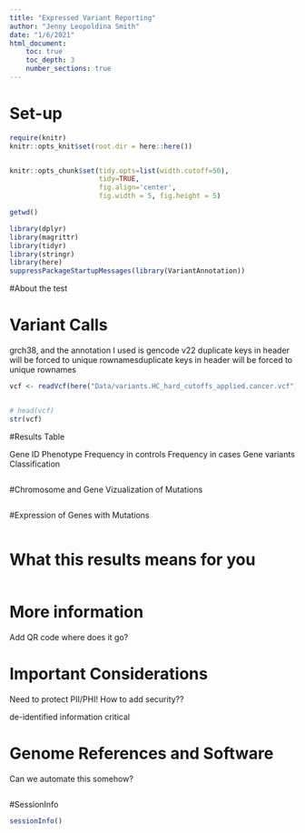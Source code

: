 ```yaml
---
title: "Expressed Variant Reporting"
author: "Jenny Leopoldina Smith"
date: "1/6/2021"
html_document:
    toc: true
    toc_depth: 3
    number_sections: true
---
```



# Set-up 

```r
require(knitr)
knitr::opts_knit$set(root.dir = here::here())


knitr::opts_chunk$set(tidy.opts=list(width.cutoff=50),
                      tidy=TRUE,
                      fig.align='center',
                      fig.width = 5, fig.height = 5)

getwd()
```

```r
library(dplyr)
library(magrittr)
library(tidyr)
library(stringr)
library(here)
suppressPackageStartupMessages(library(VariantAnnotation))
```

#About the test




# Variant Calls 

grch38, and the annotation I used is gencode v22
duplicate keys in header will be forced to unique rownamesduplicate keys in header will be forced to unique rownames
```r
vcf <- readVcf(here("Data/variants.HC_hard_cutoffs_applied.cancer.vcf"))


# head(vcf)
str(vcf)
```

#Results Table 

Gene ID
Phenotype
Frequency in controls
Frequency in cases
Gene variants
Classification


```r

```


#Chromosome and Gene Vizualization of Mutations

```r

```


#Expression of Genes with Mutations 

```r

```


# What this results means for you 

```r

```

# More information 

Add QR code
where does it go?

# Important Considerations

Need to protect PII/PHI!
How to add security?? 

de-identified information critical 

# Genome References and Software

Can we automate this somehow?

```r

```


#SessionInfo

```r
sessionInfo()
```

